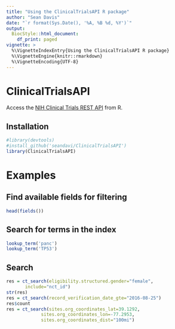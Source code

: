 ```yaml
---
title: "Using the ClinicalTrialsAPI R package"
author: "Sean Davis"
date: "`r format(Sys.Date(), '%A, %B %d, %Y')`"
output:
  BiocStyle::html_document:
    df_print: paged
vignette: >
  %\VignetteIndexEntry{Using the ClinicalTrialsAPI R package}
  %\VignetteEngine{knitr::rmarkdown}
  %\VignetteEncoding{UTF-8}
---
```


# ClinicalTrialsAPI

Access the [NIH Clinical Trials REST API](https://clinicaltrialsapi.cancer.gov) from R.

## Installation



```r
#library(devtools)
#install_github('seandavi/ClinicalTrialsAPI')
library(ClinicalTrialsAPI)
```

# Examples

## Find available fields for filtering

```r
head(fields())
```

## Search for terms in the index

```r
lookup_term('panc')
lookup_term('TP53')
```

## Search

```r
res = ct_search(eligibility.structured.gender="female",
       include="nct_id")
str(res)
res = ct_search(record_verification_date_gte="2016-08-25")
res$count
res = ct_search(sites.org_coordinates_lat=39.1292,
             sites.org_coordinates_lon=-77.2953,
             sites.org_coordinates_dist="100mi")
```
